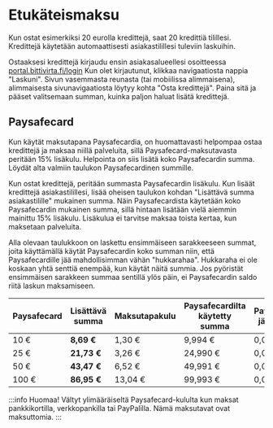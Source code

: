 # Etukäteismaksu

Kun ostat esimerkiksi 20 eurolla kredittejä, saat 20 kredittiä tilillesi.
Kredittejä käytetään automaattisesti asiakastilillesi tuleviin laskuihin.

Ostaaksesi kredittejä kirjaudu ensin asiakasalueellesi osoitteessa
[portal.bittivirta.fi/login](https://portal.bittivirta.fi/login) Kun olet kirjautunut,
klikkaa navigaatiosta nappia "Laskuni". Sivun vasemmasta reunasta (tai
mobiilissa alimmaisena), alimmaisesta sivunavigaatiosta löytyy kohta "Osta
kredittejä". Paina sitä ja pääset valitsemaan summan, kuinka paljon haluat
lisätä kredittejä.

## Paysafecard

Kun käytät maksutapana Paysafecardia, on huomattavasti helpompaa ostaa
kredittejä ja maksaa niillä palveluita, sillä Paysafecard-maksutavasta peritään
15% lisäkulu. Helpointa on siis lisätä koko Paysafecardin summa. Löydät alta
valmiin taulukon Paysafecardinen summille.

Kun ostat kredittejä, peritään summasta Paysafecardin lisäkulu. Kun lisäät
kredittejä asiakastilillesi, lisää oheisen taulukon kohdan "Lisättävä summa
asiakastilille" mukainen summa. Näin Paysafecardista käytetään koko
Paysafecardin mukainen summa, sillä hintaan lisätään vielä aiemmin mainittu 15%
lisäkulu. Lisäkulua ei tarvitse maksaa toista kertaa, kun maksetaan palveluita.

Alla olevaan taulukkoon on laskettu ensimmäiseen sarakkeeseen summat, joita
käyttämällä käytät Paysafecardin koko summan niin, että Paysafecardille jää
mahdollisimman vähän "hukkarahaa". Hukkaraha ei ole koskaan yhtä senttiä
enempää, kun käytät näitä summia. Jos pyöristät ensimmäisen sarakkeen summaa
sentillä ylös päin, ei Paysafecardin saldo riitä laskun maksamiseen.

| Paysafecard | **Lisättävä summa** | Maksutapakulu | Paysafecardilta käytetty summa | Paysafecardille jäävä summa |
| ----------- | ------------------ | ------------- | ------------------------------ | --------------------------- |
| 10 €        | **8,69 €**         | 1,30 €        | 9,994 €                        | 0,007 €                     |
| 25 €        | **21,73 €**        | 3,26 €        | 24,990 €                       | 0,011 €                     |
| 50 €        | **43,47 €**        | 6,52 €        | 49,991 €                       | 0,010 €                     |
| 100 €       | **86,95 €**        | 13,04 €       | 99,993 €                       | 0,007 €                     |

:::info Huomaa!
Vältyt ylimääräiseltä Paysafecard-kululta kun maksat pankkikortilla, verkkopankilla tai PayPalilla. Nämä maksutavat ovat maksuttomia.
:::
